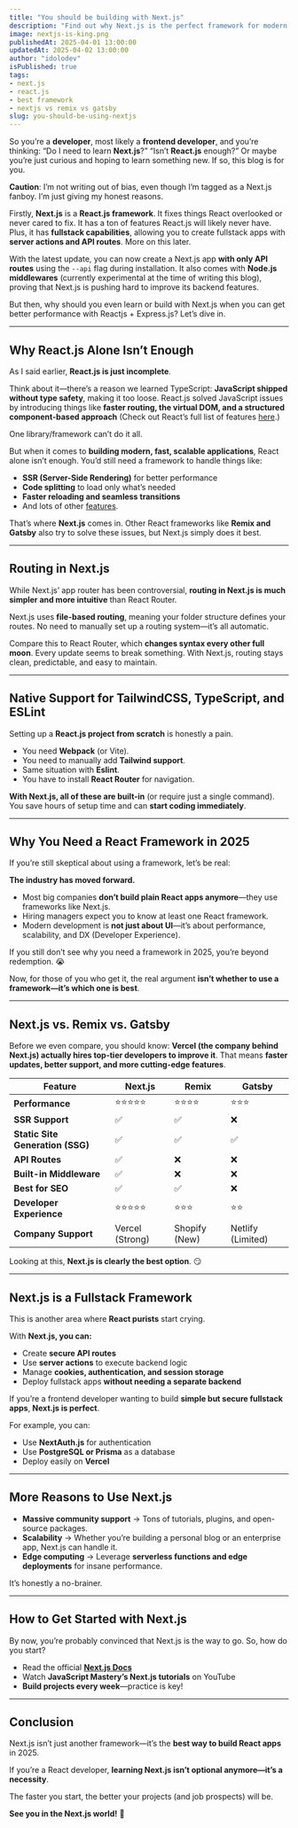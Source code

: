 ```yaml
---
title: "You should be building with Next.js"
description: "Find out why Next.js is the perfect framework for modern web development."
image: nextjs-is-king.png
publishedAt: 2025-04-01 13:00:00
updatedAt: 2025-04-02 13:00:00
author: "idolodev"
isPublished: true
tags: 
- next.js
- react.js
- best framework 
- nextjs vs remix vs gatsby
slug: you-should-be-using-nextjs
---
```


So you’re a **developer**, most likely a **frontend developer**, and you’re thinking: “Do I need to learn **Next.js**?” “Isn’t **React.js** enough?” Or maybe you’re just curious and hoping to learn something new. If so, this blog is for you.

**Caution**: I’m not writing out of bias, even though I’m tagged as a Next.js fanboy. I’m just giving my honest reasons.  

Firstly, **Next.js** is a **React.js framework**. It fixes things React overlooked or never cared to fix. It has a ton of features React.js will likely never have. Plus, it has **fullstack capabilities**, allowing you to create fullstack apps with **server actions and API routes**. More on this later.  

With the latest update, you can now create a Next.js app **with only API routes** using the `--api` flag during installation. It also comes with **Node.js middlewares** (currently experimental at the time of writing this blog), proving that Next.js is pushing hard to improve its backend features.  

But then, why should you even learn or build with Next.js when you can get better performance with Reactjs +  Express.js? Let’s dive in.  

---

## Why React.js Alone Isn’t Enough  

As I said earlier, **React.js is just incomplete**.  

Think about it—there’s a reason we learned TypeScript: **JavaScript shipped without type safety**, making it too loose. React.js solved JavaScript issues by introducing things like **faster routing, the virtual DOM, and a structured component-based approach** (Check out React’s full list of features [here](https://react.dev).)

One library/framework can’t do it all.

But when it comes to **building modern, fast, scalable applications**, React alone isn’t enough. You’d still need a framework to handle things like:  

- **SSR (Server-Side Rendering)** for better performance  
- **Code splitting** to load only what’s needed  
- **Faster reloading and seamless transitions**  
- And lots of other [features](https://nextjs.org).

That’s where **Next.js** comes in. Other React frameworks like **Remix and Gatsby** also try to solve these issues, but Next.js simply does it best.  

---

## Routing in Next.js  

While Next.js’ app router has been controversial, **routing in Next.js is much simpler and more intuitive** than React Router.  

Next.js uses **file-based routing**, meaning your folder structure defines your routes. No need to manually set up a routing system—it’s all automatic.  

Compare this to React Router, which **changes syntax every other full moon**. Every update seems to break something. With Next.js, routing stays clean, predictable, and easy to maintain.  

---

## Native Support for TailwindCSS, TypeScript, and ESLint  

Setting up a **React.js project from scratch** is honestly a pain.  

- You need **Webpack** (or Vite).  
- You need to manually add **Tailwind support**.  
- Same situation with **Eslint**.  
- You have to install **React Router** for navigation.  

**With Next.js, all of these are built-in** (or require just a single command). You save hours of setup time and can **start coding immediately**.  

---

## Why You Need a React Framework in 2025  

If you’re still skeptical about using a framework, let’s be real:  

**The industry has moved forward.**  

- Most big companies **don’t build plain React apps anymore**—they use frameworks like Next.js.  
- Hiring managers expect you to know at least one React framework.  
- Modern development is **not just about UI**—it’s about performance, scalability, and DX (Developer Experience).  

If you still don’t see why you need a framework in 2025, you’re beyond redemption. 😭  

Now, for those of you who get it, the real argument **isn’t whether to use a framework—it’s which one is best**.  

---

## Next.js vs. Remix vs. Gatsby  

Before we even compare, you should know: **Vercel (the company behind Next.js) actually hires top-tier developers to improve it**. That means **faster updates, better support, and more cutting-edge features**.  

| Feature           | Next.js | Remix | Gatsby |
|------------------|--------|-------|--------|
| **Performance** | ⭐⭐⭐⭐⭐ | ⭐⭐⭐⭐ | ⭐⭐⭐ |
| **SSR Support** | ✅ | ✅ | ❌ |
| **Static Site Generation (SSG)** | ✅ | ✅ | ✅ |
| **API Routes** | ✅ | ❌ | ❌ |
| **Built-in Middleware** | ✅ | ❌ | ❌ |
| **Best for SEO** | ✅ | ✅ | ❌ |
| **Developer Experience** | ⭐⭐⭐⭐⭐ | ⭐⭐⭐ | ⭐⭐ |
| **Company Support** | Vercel (Strong) | Shopify (New) | Netlify (Limited) |

Looking at this, **Next.js is clearly the best option**. 😏  

---

## Next.js is a Fullstack Framework  

This is another area where **React purists** start crying.  

With **Next.js, you can:**
- Create **secure API routes**  
- Use **server actions** to execute backend logic  
- Manage **cookies, authentication, and session storage**  
- Deploy fullstack apps **without needing a separate backend**  

If you’re a frontend developer wanting to build **simple but secure fullstack apps**, **Next.js is perfect**.  

For example, you can:  
- Use **NextAuth.js** for authentication  
- Use **PostgreSQL or Prisma** as a database  
- Deploy easily on **Vercel**  

---

## More Reasons to Use Next.js  

- **Massive community support** → Tons of tutorials, plugins, and open-source packages.  
- **Scalability** → Whether you’re building a personal blog or an enterprise app, Next.js can handle it.  
- **Edge computing** → Leverage **serverless functions and edge deployments** for insane performance.  

It’s honestly a no-brainer.  

---

## How to Get Started with Next.js  

By now, you’re probably convinced that Next.js is the way to go. So, how do you start?  

- Read the official **[Next.js Docs](https://nextjs.org/docs)**  
- Watch **JavaScript Mastery’s Next.js tutorials** on YouTube  
- **Build projects every week**—practice is key!  

---

## Conclusion  

Next.js isn’t just another framework—it’s the **best way to build React apps** in 2025.  

If you’re a React developer, **learning Next.js isn’t optional anymore—it’s a necessity**.  

The faster you start, the better your projects (and job prospects) will be.  

**See you in the Next.js world!** 🚀  
